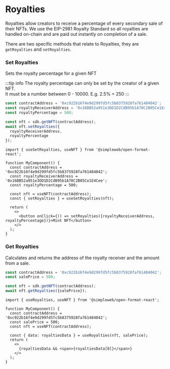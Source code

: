
# Royalties

Royalties allow creators to receive a percentage of every secondary sale of their NFTs. We use the EIP-2981 Royalty Standard so all royalties are handled on-chain and are paid out instantly on completion of a sale.

There are two specific methods that relate to Royalties, they are `getRoyalties` and `setRoyalties`.

### Set Royalties

Sets the royalty percentage for a given NFT

:::tip info
The royalty percentage can only be set by the creator of a given NFT. <br/>
It must be a number between 0 - 10000. E.g. 2.5% = 250
:::

<Tabs groupId="sdk">
<TabItem value="js" label="JavaScript">

```jsx
const contractAddress = '0xc922b16f4e9d299fd5fc5b8375928fa761484042';
const royaltyReceiverAddress = '0x16BB52a951e3DD1D2CdB95b1A70C2B05Ce1E4Cee';
const royaltyPercentage = 500;

const nft = sdk.getNFT(contractAddress);
await nft.setRoyalties({
  royaltyReceiverAddress,
  royaltyPercentage
});
```

</TabItem>
<TabItem value="react" label="React">

```tsx
import { useSetRoyalties, useNFT } from '@simpleweb/open-format-react';

function MyComponent() {
  const contractAddress = '0xc922b16f4e9d299fd5fc5b8375928fa761484042';
  const royaltyReceiverAddress = '0x16BB52a951e3DD1D2CdB95b1A70C2B05Ce1E4Cee';
  const royaltyPercentage = 500;

  const nft = useNFT(contractAddress);
  const { setRoyalties } = useSetRoyalties(nft);

  return (
    <>
      <button onClick={() => setRoyalties({royaltyReceiverAddress, royaltyPercentage})}>Mint NFT</button>
    </>
  );
}
```

</TabItem>
</Tabs>

### Get Royalties

Calculates and returns the address of the royalty receiver and the amount from a sale.

<Tabs groupId="sdk">
<TabItem value="js" label="JavaScript">


```jsx
const contractAddress = '0xc922b16f4e9d299fd5fc5b8375928fa761484042';
const salePrice = 500;

const nft = sdk.getNFT(contractAddress);
await nft.getRoyalties({salePrice});
```

</TabItem>
<TabItem value="react" label="React">

```tsx
import { useRoyalties, useNFT } from '@simpleweb/open-format-react';

function MyComponent() {
  const contractAddress = '0xc922b16f4e9d299fd5fc5b8375928fa761484042';
  const salePrice = 500;
  const nft = useNFT(contractAddress);

  const { data: royaltiesData } = useRoyalties(nft, salePrice);
  return (
    <>
      {royaltiesData && <span>{royaltiesData[0]}</span>}
    </>
  );
}
```

</TabItem>
</Tabs>
